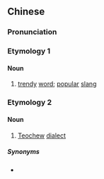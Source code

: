 {{also|潮语}}
==Chinese==

===Pronunciation===
{{zh-pron
|m=cháoyǔ
|c=ciu4 jyu5
|cat=n
}}

===Etymology 1===
{{zh-forms|s=潮语|1=trendy; popular|2=speech; expression; words}}

====Noun====
{{zh-noun}}

# [[trendy]] [[word]]; [[popular]] [[slang]]

===Etymology 2===
{{zh-forms|s=潮语|1=Chaozhou|2=speech; language}}

====Noun====
{{zh-noun}}

# [[Teochew]] [[dialect]]

=====Synonyms=====
* {{zh-l|潮州話}}

{{zh-cat|Languages}}